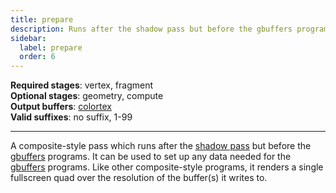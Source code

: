 ```yaml
---
title: prepare
description: Runs after the shadow pass but before the gbuffers programs.
sidebar:
  label: prepare
  order: 6
---
```


**Required stages**: vertex, fragment  
**Optional stages**: geometry, compute  
**Output buffers**: [colortex](/current/reference/buffers/colortex/)  
**Valid suffixes**: no suffix, 1-99

-------------------------------------------------

A composite-style pass which runs after the [shadow pass](/current/reference/programs/shadow/) but before the [gbuffers](/current/reference/programs/gbuffers/) programs. It can be used to set up any data needed for the [gbuffers](/current/reference/programs/gbuffers/) programs. Like other composite-style programs, it renders a single fullscreen quad over the resolution of the buffer(s) it writes to.